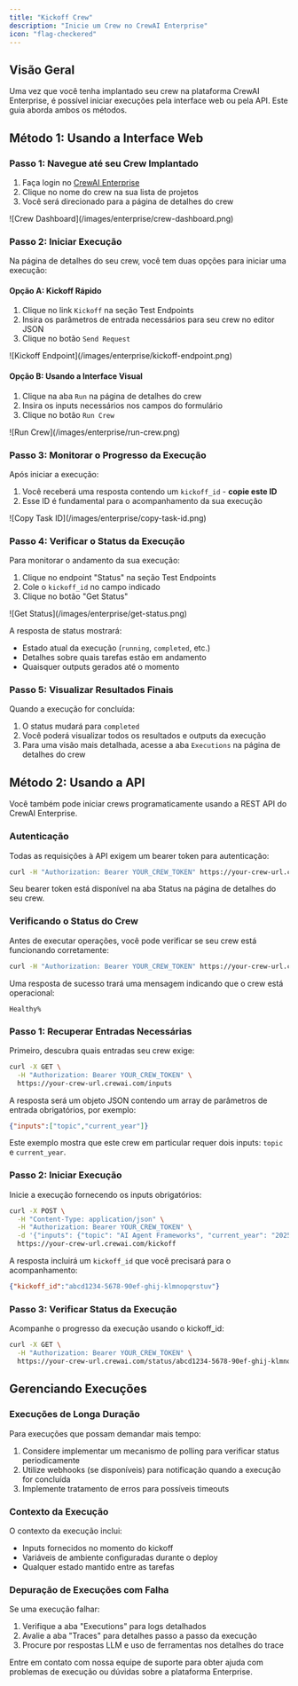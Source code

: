 ```yaml
---
title: "Kickoff Crew"
description: "Inicie um Crew no CrewAI Enterprise"
icon: "flag-checkered"
---
```


## Visão Geral

Uma vez que você tenha implantado seu crew na plataforma CrewAI Enterprise, é possível iniciar execuções pela interface web ou pela API. Este guia aborda ambos os métodos.

## Método 1: Usando a Interface Web

### Passo 1: Navegue até seu Crew Implantado

1. Faça login no [CrewAI Enterprise](https://app.crewai.com)
2. Clique no nome do crew na sua lista de projetos
3. Você será direcionado para a página de detalhes do crew

<Frame>
  ![Crew Dashboard](/images/enterprise/crew-dashboard.png)
</Frame>

### Passo 2: Iniciar Execução

Na página de detalhes do seu crew, você tem duas opções para iniciar uma execução:

#### Opção A: Kickoff Rápido

1. Clique no link `Kickoff` na seção Test Endpoints
2. Insira os parâmetros de entrada necessários para seu crew no editor JSON
3. Clique no botão `Send Request`

<Frame>
  ![Kickoff Endpoint](/images/enterprise/kickoff-endpoint.png)
</Frame>

#### Opção B: Usando a Interface Visual

1. Clique na aba `Run` na página de detalhes do crew
2. Insira os inputs necessários nos campos do formulário
3. Clique no botão `Run Crew`

<Frame>
  ![Run Crew](/images/enterprise/run-crew.png)
</Frame>

### Passo 3: Monitorar o Progresso da Execução

Após iniciar a execução:

1. Você receberá uma resposta contendo um `kickoff_id` - **copie este ID**
2. Esse ID é fundamental para o acompanhamento da sua execução

<Frame>
  ![Copy Task ID](/images/enterprise/copy-task-id.png)
</Frame>

### Passo 4: Verificar o Status da Execução

Para monitorar o andamento da sua execução:

1. Clique no endpoint "Status" na seção Test Endpoints
2. Cole o `kickoff_id` no campo indicado
3. Clique no botão "Get Status"

<Frame>
  ![Get Status](/images/enterprise/get-status.png)
</Frame>

A resposta de status mostrará:
- Estado atual da execução (`running`, `completed`, etc.)
- Detalhes sobre quais tarefas estão em andamento
- Quaisquer outputs gerados até o momento

### Passo 5: Visualizar Resultados Finais

Quando a execução for concluída:

1. O status mudará para `completed`
2. Você poderá visualizar todos os resultados e outputs da execução
3. Para uma visão mais detalhada, acesse a aba `Executions` na página de detalhes do crew

## Método 2: Usando a API

Você também pode iniciar crews programaticamente usando a REST API do CrewAI Enterprise.

### Autenticação

Todas as requisições à API exigem um bearer token para autenticação:

```bash
curl -H "Authorization: Bearer YOUR_CREW_TOKEN" https://your-crew-url.crewai.com
```

Seu bearer token está disponível na aba Status na página de detalhes do seu crew.

### Verificando o Status do Crew

Antes de executar operações, você pode verificar se seu crew está funcionando corretamente:

```bash
curl -H "Authorization: Bearer YOUR_CREW_TOKEN" https://your-crew-url.crewai.com
```

Uma resposta de sucesso trará uma mensagem indicando que o crew está operacional:

```
Healthy%
```

### Passo 1: Recuperar Entradas Necessárias

Primeiro, descubra quais entradas seu crew exige:

```bash
curl -X GET \
  -H "Authorization: Bearer YOUR_CREW_TOKEN" \
  https://your-crew-url.crewai.com/inputs
```

A resposta será um objeto JSON contendo um array de parâmetros de entrada obrigatórios, por exemplo:

```json
{"inputs":["topic","current_year"]}
```

Este exemplo mostra que este crew em particular requer dois inputs: `topic` e `current_year`.

### Passo 2: Iniciar Execução

Inicie a execução fornecendo os inputs obrigatórios:

```bash
curl -X POST \
  -H "Content-Type: application/json" \
  -H "Authorization: Bearer YOUR_CREW_TOKEN" \
  -d '{"inputs": {"topic": "AI Agent Frameworks", "current_year": "2025"}}' \
  https://your-crew-url.crewai.com/kickoff
```

A resposta incluirá um `kickoff_id` que você precisará para o acompanhamento:

```json
{"kickoff_id":"abcd1234-5678-90ef-ghij-klmnopqrstuv"}
```

### Passo 3: Verificar Status da Execução

Acompanhe o progresso da execução usando o kickoff_id:

```bash
curl -X GET \
  -H "Authorization: Bearer YOUR_CREW_TOKEN" \
  https://your-crew-url.crewai.com/status/abcd1234-5678-90ef-ghij-klmnopqrstuv
```

## Gerenciando Execuções

### Execuções de Longa Duração

Para execuções que possam demandar mais tempo:

1. Considere implementar um mecanismo de polling para verificar status periodicamente
2. Utilize webhooks (se disponíveis) para notificação quando a execução for concluída
3. Implemente tratamento de erros para possíveis timeouts

### Contexto da Execução

O contexto da execução inclui:

- Inputs fornecidos no momento do kickoff
- Variáveis de ambiente configuradas durante o deploy
- Qualquer estado mantido entre as tarefas

### Depuração de Execuções com Falha

Se uma execução falhar:

1. Verifique a aba "Executions" para logs detalhados
2. Avalie a aba "Traces" para detalhes passo a passo da execução
3. Procure por respostas LLM e uso de ferramentas nos detalhes do trace

<Card title="Precisa de Ajuda?" icon="headset" href="mailto:support@crewai.com">
  Entre em contato com nossa equipe de suporte para obter ajuda com problemas de execução ou dúvidas sobre a plataforma Enterprise.
</Card>
